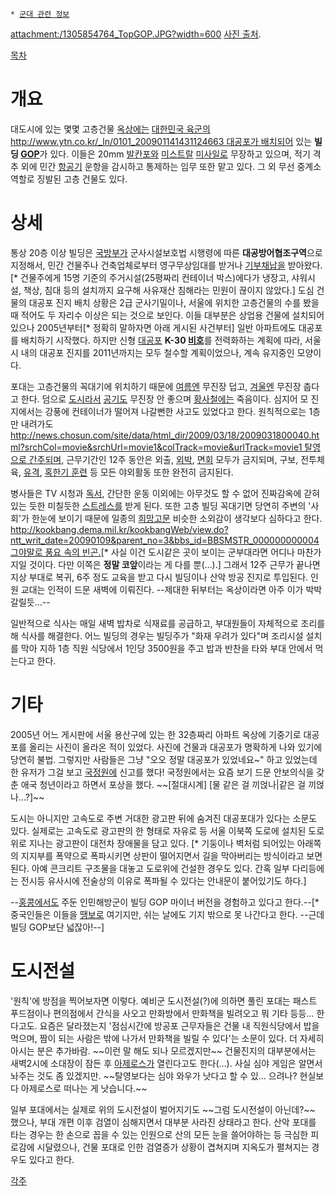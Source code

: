  * [[군대 관련 정보]]

attachment:/1305854764_TopGOP.JPG?width=600
[http://armynuri.tistory.com/132 사진 출처].

[[목차]]
= 개요 =
대도시에 있는 몇몇 고층건물 [[옥상]]에는 [[대한민국 육군]]의 [[http://www.ytn.co.kr/_ln/0101_200901141431124663 대공포가 배치되어]] 있는 ''' 빌딩 [[GOP]]'''가 있다. 이들은 20mm [[발칸포]]와 [[미스트랄]] [[미사일]]로 무장하고 있으며, 적기 격추 외에 민간 [[항공기]] 운항을 감시하고 통제하는 임무 또한 맡고 있다. 그 외 무선 중계소 역할로 징발된 고층 건물도 있다.

= 상세 =
통상 20층 이상 빌딩은 [[국방부]]가 군사시설보호법 시행령에 따른 '''대공방어협조구역'''으로 지정해서, 민간 건물주나 건축업체로부터 영구무상임대를 받거나 [[기부채납]]을 받아왔다.[* 건물주에게 15명 기준의 주거시설(25평짜리 컨테이너 박스)에다가 냉장고, 샤워시설, 책상, 침대 등의 설치까지 요구해 사유재산 침해라는 민원이 끊이지 않았다.]
도심 건물의 대공포 진지 배치 상황은 2급 군사기밀이나, 서울에 위치한 고층건물의 수를 봤을 때 적어도 두 자리수 이상은 되는 것으로 보인다. 이들 대부분은 상업용 건물에 설치되어 있으나 2005년부터[* 정확히 말하자면 아래 게시된 사건부터] 일반 아파트에도 대공포를 배치하기 시작했다.
하지만 신형 [[대공포]] '''K-30 [[비호]]'''를 전력화하는 계획에 따라, 서울시 내의 대공포 진지를 2011년까지는 모두 철수할 계획이었으나, 계속 유지중인 모양이다.

포대는 고층건물의 꼭대기에 위치하기 때문에 [[여름]]엔 무진장 덥고, [[겨울]]엔 무진장 춥다고 한다. 덤으로 [[도시]]라서 [[공기]]도 무진장 안 좋으며 [[황사]]철에는 죽음이다. 심지어 모 진지에서는 강풍에 컨테이너가 떨어져 나갈뻔한 사고도 있었다고 한다. 원칙적으로는 1층만 내려가도 [[http://news.chosun.com/site/data/html_dir/2009/03/18/2009031800040.html?srchCol=movie&srchUrl=movie1&colTrack=movie&urlTrack=movie1 탈영으로 간주되며]], 근무기간인 12주 동안은 외출, [[외박]], [[면회]] 모두가 금지되며, 구보, 전투체육, [[유격]], [[혹한기 훈련]] 등 모든 야외활동 또한 완전히 금지된다.

병사들은 TV 시청과 [[독서]], 간단한 운동 이외에는 아무것도 할 수 없어 진짜감옥에 갇혀 있는 듯한 미칠듯한 [[스트레스]]를 받게 된다. 또한 고층 빌딩 꼭대기면 당연히 주변의 '사회'가 한눈에 보이기 때문에 일종의 [[희망고문]] 비슷한 소외감이 생각보다 심하다고 한다. [[http://kookbang.dema.mil.kr/kookbangWeb/view.do?ntt_writ_date=20090109&parent_no=3&bbs_id=BBSMSTR_000000000004 그야말로 풍요 속의 빈곤.]][* 사실 이건 도시같은 곳이 보이는 군부대라면 어디나 마찬가지일 것이다. 다만 이쪽은 '''정말 코앞'''이라는 게 다를 뿐(…).] 그래서 12주 근무가 끝나면 지상 부대로 복귀, 6주 정도 교육을 받고 다시 빌딩이나 산악 방공 진지로 투입된다. 인원 교대는 인적이 드문 새벽에 이뤄진다. --제대한 뒤부터는 옥상이라면 아주 이가 박박 갈릴듯…--

일반적으로 식사는 매일 새벽 밥차로 식재료를 공급하고, 부대원들이 자체적으로 조리를 해 식사를 해결한다. 어느 빌딩의 경우는 빌딩주가 "화재 우려가 있다"며 조리시설 설치를 막아 지하 1층 직원 식당에서 1인당 3500원을 주고 밥과 반찬을 타와 부대 안에서 먹는다고 한다.
= 기타 =
2005년 어느 게시판에 서울 용산구에 있는 한 32층짜리 아파트 옥상에 기중기로 대공포를 올리는 사진이 올라온 적이 있었다. 사진에 건물과 대공포가 명확하게 나와 있기에 당연히 불법. 그렇지만 사람들은 그냥 "오오 정말 대공포가 있었네요~" 하고 있었는데 한 유저가 그걸 보고 [[국가정보원|국정원]]에 신고를 했다! 국정원에서는 요즘 보기 드문 안보의식을 갖춘 애국 청년이라고 하면서 포상을 했다. ~~[절대시계] [물 같은 걸 끼얹나|같은 걸 끼얹나…?]~~

도시는 아니지만 고속도로 주변 거대한 광고판 뒤에 숨겨진 대공포대가 있다는 소문도 있다. 실제로는 고속도로 광고판의 한 형태로 자유로 등 서울 이북쪽 도로에 설치된 도로 위로 지나는 광고판이 대전차 장애물을 담고 있다. [* 기둥이나 벽처럼 되어있는 아래쪽의 지지부를 폭약으로 폭파시키면 상판이 떨어지면서 길을 막아버리는 방식이라고 보면 된다. 아예 콘크리트 구조물을 대놓고 도로위에 건설한 경우도 있다. 간혹 일부 다리등에는 전시등 유사시에 전술상의 이유로 폭파될 수 있다는 안내문이 붙어있기도 하다.]

--[[홍콩]]에서도 주둔 인민해방군이 빌딩 GOP 마이너 버전을 경험하고 있다고 한다.--[* 중국인들은 이들을 [[땡보]]로 여기지만, 쉬는 날에도 기지 밖으로 못 나간다고 한다. --근데 빌딩 GOP보단 넓잖아!--]

= 도시전설 =
'원칙'에 방점을 찍어보자면 이렇다. 예비군 도시전설(?)에 의하면 풀린 포대는 패스트 푸드점이나 편의점에서 간식을 사오고 만화방에서 만화책을 빌려오고 뭐 기타 등등… 한다고도.
요즘은 달라졌는지 '점심시간에 방공포 근무자들은 건물 내 직원식당에서 밥을 먹으며, 짬이 되는 사람은 밖에 나가서 만화책을 빌릴 수 있다'는 소문이 있다. 더 자세히 아시는 분은 추가바람.
~~이런 말 해도 되나 모르겠지만~~ 건물진지의 대부분에서는 새벽2시에 소대장이 잠든 후 [[아제로스]]가 열린다고도 한다(…). 사실 심야 게임은 알면서 놔주는 것도 좀 있겠지만. ~~탈영보다는 심야 와우가 낫다고 할 수 있… 으려나? 현실보다 아제로스로 떠나는 게 낫습니다.~~

일부 포대에서는 실제로 위의 도시전설이 벌어지기도 ~~그럼 도시전설이 아닌데?~~ 했으나, 부대 개편 이후 검열이 심해지면서 대부분 사라진 상태라고 한다. 산악 포대를 타는 경우는 한 손으로 꼽을 수 있는 인원으로 산의 모든 눈을 쓸어야하는 등 극심한 피로감에 시달렸으나, 건물 포대로 인한 검열증가 상황이 겹쳐지며 지옥도가 펼쳐지는 경우도 있다고 한다.

[[각주]]
